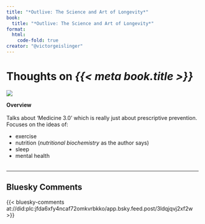 ```yaml
---
title: "*Outlive: The Science and Art of Longevity*"
book:
  title: "*Outlive: The Science and Art of Longevity*"
format:
  html:
    code-fold: true
creator: "@victorgeislinger"
---
```


# Thoughts on *{{< meta book.title >}}*

::: {layout="[30,70]"}
![](https://books.google.com/books/content?id=CspvEAAAQBAJ&printsec=frontcover&img=2)

**Overview** <br/>
<br/>
Talks about 'Medicine 3.0' which is really just about prescriptive prevention.
Focuses on the ideas of:

- exercise
- nutrition (*nutritional biochemistry* as the author says)
- sleep
- mental health
<br/>
<br/>


::: 


--- 

:::{.callout-note icon=false}

## Bluesky Comments

{{< bluesky-comments at://did:plc:jfda6xfy4ncaf72omkvrbkko/app.bsky.feed.post/3ldqjqvj2xf2w >}}

:::